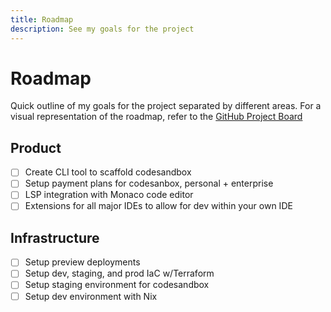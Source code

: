 ```yaml
---
title: Roadmap
description: See my goals for the project
---
```


# Roadmap
Quick outline of my goals for the project separated by different areas.
For a visual representation of the roadmap, refer to the [GitHub Project Board](https://github.com/users/HasithDeAlwis/projects/6)

## Product
- [ ] Create CLI tool to scaffold codesandbox
- [ ] Setup payment plans for codesanbox, personal + enterprise
- [ ] LSP integration with Monaco code editor
- [ ] Extensions for all major IDEs to allow for dev within your own IDE

## Infrastructure
- [ ] Setup preview deployments
- [ ] Setup dev, staging, and prod IaC w/Terraform
- [ ] Setup staging environment for codesandbox
- [ ] Setup dev environment with Nix
